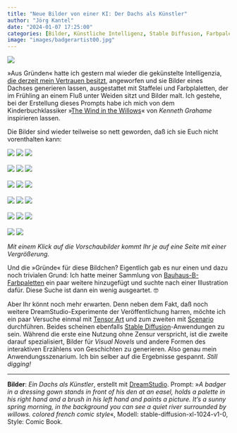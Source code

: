 ```yaml
---
title: "Neue Bilder von einer KI: Der Dachs als Künstler"
author: "Jörg Kantel"
date: "2024-01-07 17:25:00"
categories: [Bilder, Künstliche Intelligenz, Stable Diffusion, Farbpaletten]
image: "images/badgerartist00.jpg"
---
```


[![](images/badgerartist00-b.jpg)](https://www.flickr.com/photos/schockwellenreiter/53447239860/)

»Aus Gründen« hatte ich gestern mal wieder die gekünstelte Intelligenzia, [die derzeit mein Vertrauen besitzt](https://beta.dreamstudio.ai/generate), angeworfen und sie Bilder eines Dachses generieren lassen, ausgestattet mit Staffelei und Farbplaletten, der im Frühling an einem Fluß unter Weiden sitzt und Bilder malt. Ich gestehe, bei der Erstellung dieses Prompts habe ich mich von dem Kinderbuchklassiker »[The Wind in the Willows](https://de.wikipedia.org/wiki/Der_Wind_in_den_Weiden)« von *Kenneth Grahame* inspirieren lassen.

Die Bilder sind wieder teilweise so nett geworden, daß ich sie Euch nicht vorenthalten kann:

[![](images/badgerartist01.jpg)](https://www.flickr.com/photos/schockwellenreiter/53447695067/)&nbsp;[![](images/badgerartist02.jpg)](https://www.flickr.com/photos/schockwellenreiter/53445896007/)&nbsp;[![](images/badgerartist03.jpg)](https://www.flickr.com/photos/schockwellenreiter/53445896227/)<br /><br />
[![](images/badgerartist04.jpg)](https://www.flickr.com/photos/schockwellenreiter/53447233860/)&nbsp;[![](images/badgerartist05.jpg)](https://www.flickr.com/photos/schockwellenreiter/53445896302/)&nbsp;[![](images/badgerartist06.jpg)](https://www.flickr.com/photos/schockwellenreiter/53447139219/)<br /><br />
[![](images/badgerartist07.jpg)](https://www.flickr.com/photos/schockwellenreiter/53445899552/)&nbsp;[![](images/badgerartist08.jpg)](https://www.flickr.com/photos/schockwellenreiter/53446956233/)&nbsp;[![](images/badgerartist09.jpg)](https://www.flickr.com/photos/schockwellenreiter/53446956288/)<br /><br />
[![](images/badgerartist10.jpg)](https://www.flickr.com/photos/schockwellenreiter/53447142694/)&nbsp;[![](images/badgerartist11.jpg)](https://www.flickr.com/photos/schockwellenreiter/53446825856/)&nbsp;[![](images/badgerartist12.jpg)](https://www.flickr.com/photos/schockwellenreiter/53446828986/)<br /><br />
[![](images/badgerartist13.jpg)](https://www.flickr.com/photos/schockwellenreiter/53447244060/)&nbsp;[![](images/badgerartist14.jpg)](https://www.flickr.com/photos/schockwellenreiter/53446963218/)&nbsp;[![](images/badgerartist15.jpg)](https://www.flickr.com/photos/schockwellenreiter/53446829831/)<br /><br />
[![](images/badgerartist16.jpg)](https://www.flickr.com/photos/schockwellenreiter/53447149329/)&nbsp;[![](images/badgerartist17.jpg)](https://www.flickr.com/photos/schockwellenreiter/53446966098/)

*Mit einem Klick auf die Vorschaubilder kommt Ihr je auf eine Seite mit einer Vergrößerung.*

Und die »Gründe« für diese Bildchen? Eigentlich gab es nur einen und dazu noch trivialen Grund: Ich hatte meiner Sammlung von [Bauhaus-B-Farbpaletten](http://cognitiones.kantel-chaos-team.de/multimedia/farbpaletten/bauhausb.html) ein paar weitere hinzugefügt und suchte nach einer Illustration dafür. Diese Suche ist dann ein wenig ausgeartet.&nbsp;🤓

Aber Ihr könnt noch mehr erwarten. Denn neben dem Fakt, daß noch weitere DreamStudio-Experimente der Veröffentlichung harren, möchte ich ein paar Versuche einmal mit [Tensor Art](https://tensor.art/) und zum zweiten mit [Scenario](https://app.scenario.com/) durchführen. Beides scheinen ebenfalls [Stable Diffusion](http://cognitiones.kantel-chaos-team.de/technikgeschichte/rechnerundnetze/stablediffusion.html)-Anwendungen zu sein. Während die erste eine Nutzung ohne Zensur verspricht, ist die zweite darauf spezialisiert, Bilder für *Visual Novels* und andere Formen des interaktiven Erzählens von Geschichten zu generieren. Also genau mein Anwendungsszenarium. Ich bin selber auf die Ergebnisse gespannt. *Still digging!*


---

**Bilder**: *Ein Dachs als Künstler*, erstellt mit [DreamStudio](https://beta.dreamstudio.ai/generate). Prompt: »*A badger in a dressing gown stands in front of his den at an easel, holds a palette in his right hand and a brush in his left hand and paints a picture. It's a sunny spring morning, in the background you can see a quiet river surrounded by willows. colored french comic style*«, Modell: stable-diffusion-xl-1024-v1-0, Style: Comic Book.